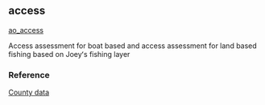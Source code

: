 ## access

[ao_access](https://github.com/OHI-Science/mhi/blob/master/region2017/layers/)

Access assessment for boat based and access assessment for land based fishing based on Joeyʻs fishing layer

### Reference

[County data](this_will_be_a_link)